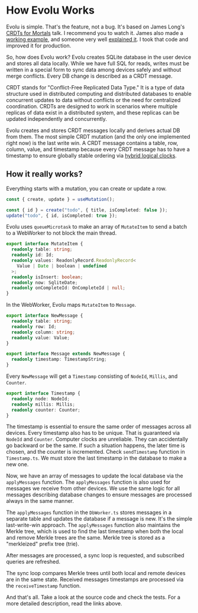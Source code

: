 # How Evolu Works

Evolu is simple. That's the feature, not a bug. It's based on James Long's
[CRDTs for Mortals](https://www.youtube.com/watch?v=DEcwa68f-jY) talk.
I recommend you to watch it. James also made a
[working example](https://github.com/jlongster/crdt-example-app), and someone
very well [explained it](https://github.com/steida/crdt-example-app_annotated/blob/master/NOTES.md).
I took that code and improved it for production.

So, how does Evolu work? Evolu creates SQLite database in the user device and stores
all data locally. While we have full SQL for reads, writes must be written
in a special form to sync data among devices safely and without merge conflicts.
Every DB change is described as a CRDT message.


<Callout type="info" emoji="ℹ️">
  CRDT stands for "Conflict-Free Replicated Data Type." It is a type of data
  structure used in distributed computing and distributed databases to enable
  concurrent updates to data without conflicts or the need for centralized
  coordination. CRDTs are designed to work in scenarios where multiple replicas
  of data exist in a distributed system, and these replicas can be updated
  independently and concurrently.
</Callout>

Evolu creates and stores CRDT messages locally and derives actual DB from them.
The most simple CRDT mutation (and the only one implemented right now) is the
last write win. A CRDT message contains a table, row, column, value, and timestamp
because every CRDT message has to have a timestamp to ensure globally stable ordering
via [hybrid logical clocks](https://jaredforsyth.com/posts/hybrid-logical-clocks/).

## How it really works?

Everything starts with a mutation, you can create or update a row.

```ts
const { create, update } = useMutation();

const { id } = create("todo", { title, isCompleted: false });
update("todo", { id, isCompleted: true });
```

Evolu uses `queueMicrotask` to make an array of `MutateItem` to send
a batch to a WebWorker to not block the main thread.

```ts
export interface MutateItem {
  readonly table: string;
  readonly id: Id;
  readonly values: ReadonlyRecord.ReadonlyRecord<
    Value | Date | boolean | undefined
  >;
  readonly isInsert: boolean;
  readonly now: SqliteDate;
  readonly onCompleteId: OnCompleteId | null;
}
```

In the WebWorker, Evolu maps `MutateItem` to `Message`.

```ts
export interface NewMessage {
  readonly table: string;
  readonly row: Id;
  readonly column: string;
  readonly value: Value;
}

export interface Message extends NewMessage {
  readonly timestamp: TimestampString;
}
```

Every `NewMessage` will get a `Timestamp` consisting of `NodeId`, `Millis`,
and `Counter`.

```ts
export interface Timestamp {
  readonly node: NodeId;
  readonly millis: Millis;
  readonly counter: Counter;
}
```

The timestamp is essential to ensure the same order of messages across
all devices. Every timestamp also has to be unique. That is guaranteed via
`NodeId` and `Counter`. Computer clocks are unreliable. They can accidentally
go backward or be the same. If such a situation happens, the later time is chosen,
and the counter is incremented. Check `sendTimestamp` function in `Timestamp.ts`.
We must store the last timestamp in the database to make a new one.

Now, we have an array of messages to update the local database via the
`applyMessages` function. The `applyMessages` function is also used for
messages we receive from other devices. We use the same logic for all
messages describing database changes to ensure messages are processed
always in the same manner.

The `applyMessages` function in the `DbWorker.ts` stores messages in a
separate table and updates the database if a message is new. It's the
simple last-write-win approach. The `applyMessages` function also maintains
the Merkle tree, which is used to find the last timestamp when both the
local and remove Merkle trees are the same. Merkle tree is stored as
a "merkleized" prefix tree (trie).

After messages are processed, a sync loop is requested, and subscribed
queries are refreshed.

The sync loop compares Merkle trees until both local and remote devices are
in the same state. Received messages timestamps are processed via
the `receiveTimestamp` function.

And that's all. Take a look at the source code and check the tests. For a
more detailed description, read the links above.
